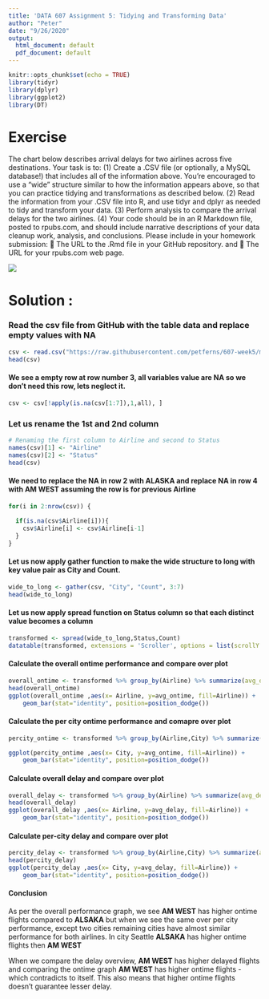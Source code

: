 ---
title: 'DATA 607 Assignment 5: Tidying and Transforming Data'
author: "Peter"
date: "9/26/2020"
output:
  html_document: default
  pdf_document: default
---

```{r setup, include=FALSE}
knitr::opts_chunk$set(echo = TRUE)
library(tidyr)
library(dplyr)
library(ggplot2)
library(DT)
```

# Exercise

The chart below describes arrival delays for two airlines across five destinations. Your task is to:
(1) Create a .CSV file (or optionally, a MySQL database!) that includes all of the information above.
You’re encouraged to use a “wide” structure similar to how the information appears above, so
that you can practice tidying and transformations as described below.
(2) Read the information from your .CSV file into R, and use tidyr and dplyr as needed to tidy
and transform your data.
(3) Perform analysis to compare the arrival delays for the two airlines.
(4) Your code should be in an R Markdown file, posted to rpubs.com, and should include narrative
descriptions of your data cleanup work, analysis, and conclusions. Please include in your
homework submission:
 The URL to the .Rmd file in your GitHub repository. and
 The URL for your rpubs.com web page.


![](1.jpg)

# Solution :

### Read the csv file from GitHub with the table data and replace empty values with NA

```{r}
csv <- read.csv("https://raw.githubusercontent.com/petferns/607-week5/master/untidy.csv", na.strings = c("", "NA"))
head(csv)
```

#### We see a empty row at row number 3, all variables value are NA so we don't need this row, lets neglect it.

```{r}
csv <- csv[!apply(is.na(csv[1:7]),1,all), ]

```

### Let us rename the 1st and 2nd column 

```{r}
# Renaming the first column to Airline and second to Status
names(csv)[1] <- "Airline"
names(csv)[2] <- "Status"
head(csv)
```
#### We need to replace the NA in row 2 with **ALASKA** and replace NA in row 4 with **AM WEST** assuming the row is for previous Airline

```{r}
for(i in 2:nrow(csv)) {
  
  if(is.na(csv$Airline[i])){
    csv$Airline[i] <- csv$Airline[i-1]
  }
}
```

#### Let us now apply gather function to make the wide structure to long with key value pair as City and Count.

```{r}
wide_to_long <- gather(csv, "City", "Count", 3:7)
head(wide_to_long)
```

#### Let us now apply spread function on Status column so that each distinct value becomes a column

```{r}
transformed <- spread(wide_to_long,Status,Count)
datatable(transformed, extensions = 'Scroller', options = list(scrollY = 200, scroller = TRUE ))
```

#### Calculate the overall ontime performance and compare over plot

```{r}
overall_ontime <- transformed %>% group_by(Airline) %>% summarize(avg_ontime = mean(`on time`))
head(overall_ontime)
ggplot(overall_ontime ,aes(x= Airline, y=avg_ontime, fill=Airline)) +
    geom_bar(stat="identity", position=position_dodge())


```

#### Calculate the per city ontime performance and comapre over plot

```{r}
percity_ontime <- transformed %>% group_by(Airline,City) %>% summarize(avg_ontime = mean(`on time`))

ggplot(percity_ontime ,aes(x= City, y=avg_ontime, fill=Airline)) +
    geom_bar(stat="identity", position=position_dodge())
```

#### Calculate overall delay and compare over plot

```{r}
overall_delay <- transformed %>% group_by(Airline) %>% summarize(avg_delay = mean(`delayed`))
head(overall_delay)
ggplot(overall_delay ,aes(x= Airline, y=avg_delay, fill=Airline)) +
    geom_bar(stat="identity", position=position_dodge())
```

#### Calculate per-city delay and compare over plot
```{r}

percity_delay <- transformed %>% group_by(Airline,City) %>% summarize(avg_delay = mean(`delayed`))
head(percity_delay)
ggplot(percity_delay ,aes(x= City, y=avg_delay, fill=Airline)) +
    geom_bar(stat="identity", position=position_dodge())

```

####  Conclusion

As per the overall performance graph, we see **AM WEST** has higher ontime flights compared to **ALSAKA** but when we see the same over per city performance, except two cities remaining cities have almost similar performance for both airlines. In city Seattle **ALSAKA** has higher ontime flights then **AM WEST**

When we compare the delay overview, **AM WEST** has higher delayed flights and comparing the ontime graph **AM WEST** has higher ontime flights - which contradicts to itself. This also means that higher ontime flights doesn't guarantee lesser delay.
